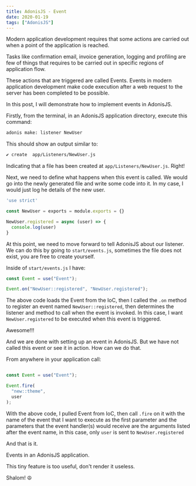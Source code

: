 ```yaml
---
title: AdonisJS - Event
date: 2020-01-19
tags: ["AdonisJS"]
---
```


Modern application development requires that some actions are carried out when a point of the application is reached.

Tasks like confirmation email, invoice generation, logging and profiling are few of things that requires to be carried out in specific regions of application flow.

These actions that are triggered are called Events. Events in modern application development make code execution after a web request to the server has been completed to be possible.

In this post, I will demonstrate how to implement events in AdonisJS.

Firstly, from the terminal, in an AdonisJS application directory, execute this command:

```bash
adonis make: listener NewUser
```

This should show an output similar to:
```bash
✔ create  app/Listeners/NewUser.js
```
Indicating that a file has been created at `app/Listeners/NewUser.js`. Right!

Next, we need to define what happens when this event is called. We would go into the newly generated file and write some code into it. In my case, I would just log he details of the new user.

```js
'use strict'

const NewUser = exports = module.exports = {}

NewUser.registered = async (user) => {
  console.log(user)
}
```
At this point, we need to move forward to tell AdonisJS about our listener. We can do this by going to `start/events.js`, sometimes the file does not exist, you are free to create yourself.

Inside of `start/events.js` I have:

```js
const Event = use("Event");

Event.on("NewUser::registered", "NewUser.registered");
```
The above code loads the Event from the IoC, then I called the `.on` method to register an event named `NewUser::registered`, then determines the listener and method to call when the event is invoked. In this case, I want `NewUser.registered` to be executed when this event is triggered.

Awesome!!!

And we are done with setting up an event in AdonisJS. But we have not called this event or see it in action. How can we do that.

From anywhere in your application call:

```js

const Event = use("Event");

Event.fire(
  "new::theme",
  user
);
```

With the above code, I pulled Event from IoC, then call `.fire` on it with the name of the event that I want to execute as the first parameter and the parameters that the event handler(s) would receive are the arguments listed after the event name, in this case, only `user` is sent to `NewUser.registered`

And that is it.

Events in an AdonisJS application.

This tiny feature is too useful, don't render it useless.

Shalom! ☮️